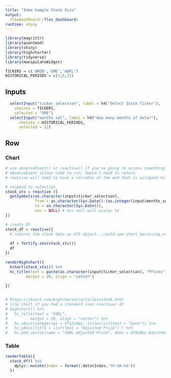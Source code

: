 ```yaml
---
title: "Some Sample Stock Vizs"
output: 
  flexdashboard::flex_dashboard:
runtime: shiny
---
```



```r
library(magrittr)
library(quantmod)
library(shiny)
library(highcharter)
library(tidyverse)
library(manipulateWidget)

TICKERS = c('AMZN','GME','AAPL')
HISTORICAL_PERIODS = c(3,6,12)

```

Inputs {.sidebar}
-----------------------------------------------------------------------

```r
  selectInput("ticker_selection", label = h4("Select Stock Ticker"), 
    choices = TICKERS, 
    selected = "GME")
  selectInput("months_sel", label = h4("How many months of data?"), 
      choices = HISTORICAL_PERIODS, 
      selected = 12)
```

Row {.tabset .tabset-fade}
-------------------------------------

### Chart

```r

# use observeEvent() or reactive() if you're going to access something that is in a reactive context
# observeEvent allows code to run, doesn't need to return
# reactive will need to have a variable at the end that is assigned to something

# respond to selection
stock_xts = reactive ({
  getSymbols(as.character(input$ticker_selection), 
             from = as.character(Sys.Date()-(as.integer(input$months_sel)*30)),
             to = as.character(Sys.Date()),
             env = NULL) # env null will assign to 
})

# create Df
stock_df = reactive({
  # returns the stock data as XTS object...could use chart_Series(og_xts) for a plot
  
  df = fortify.zoo(stock_xts())
  df
})

renderHighchart({
  hchart(stock_xts()) %>%
  hc_title(text = paste(as.character(input$ticker_selection), "Prices"),
         margin = 20, align = "center")
  
})


# https://jkunst.com/highcharter/articles/stock.html
# line chart if you had a standard (non reactive) df
# highchart() %>%
#   hc_title(text = "SNDL",
#          margin = 20, align = "center") %>%
#   hc_xAxis(categories = df$Index, title=list(text = "Date")) %>%
#   hc_yAxis(title = list(text = "Adjusted Price") ) %>%
#   hc_add_series(name = "SNDL Adjusted Price", data = df$SNDL.Adjusted)


```



### Table
```r

renderTable({
  stock_df() %>%
    dplyr::mutate(Index = format(.data$Index,'%Y-%m-%d'))
  })
```